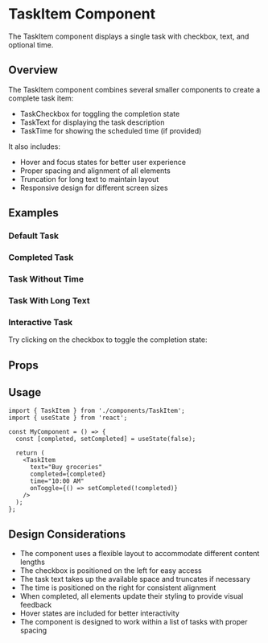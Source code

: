 
<Meta of={TaskItemStories} />

# TaskItem Component

The TaskItem component displays a single task with checkbox, text, and optional time.

## Overview

The TaskItem component combines several smaller components to create a complete task item:
- TaskCheckbox for toggling the completion state
- TaskText for displaying the task description
- TaskTime for showing the scheduled time (if provided)

It also includes:
- Hover and focus states for better user experience
- Proper spacing and alignment of all elements
- Truncation for long text to maintain layout
- Responsive design for different screen sizes

## Examples

### Default Task

<Canvas of={TaskItemStories.Default} />

### Completed Task

<Canvas of={TaskItemStories.Completed} />

### Task Without Time

<Canvas of={TaskItemStories.WithoutTime} />

### Task With Long Text

<Canvas of={TaskItemStories.LongText} />

### Interactive Task

Try clicking on the checkbox to toggle the completion state:

<Canvas of={TaskItemStories.Interactive} />

## Props

<Controls />

## Usage

```tsx
import { TaskItem } from './components/TaskItem';
import { useState } from 'react';

const MyComponent = () => {
  const [completed, setCompleted] = useState(false);
  
  return (
    <TaskItem 
      text="Buy groceries" 
      completed={completed}
      time="10:00 AM"
      onToggle={() => setCompleted(!completed)}
    />
  );
};
```

## Design Considerations

- The component uses a flexible layout to accommodate different content lengths
- The checkbox is positioned on the left for easy access
- The task text takes up the available space and truncates if necessary
- The time is positioned on the right for consistent alignment
- When completed, all elements update their styling to provide visual feedback
- Hover states are included for better interactivity
- The component is designed to work within a list of tasks with proper spacing 